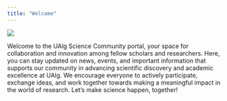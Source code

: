 ```yaml
---
title: "Welcome"
---
```


![](pics/science_tree_of_knowledge.png)

Welcome to the UAlg Science Community portal, your space for collaboration and innovation among fellow scholars and researchers. Here, you can stay updated on news, events, and important information that supports our community in advancing scientific discovery and academic excellence at UAlg. We encourage everyone to actively participate, exchange ideas, and work together towards making a meaningful impact in the world of research.
Let’s make science happen, together!

